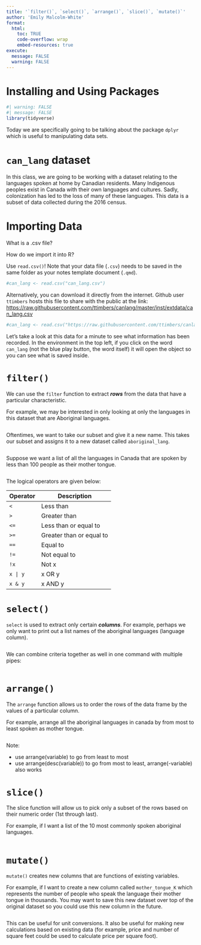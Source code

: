 ```yaml
---
title: '`filter()`, `select()`, `arrange()`, `slice()`, `mutate()`'
author: 'Emily Malcolm-White'
format:
  html: 
    toc: TRUE
    code-overflow: wrap
    embed-resources: true
execute: 
  message: FALSE
  warning: FALSE
---
```


# Installing and Using Packages


```r
#| warning: FALSE
#| message: FALSE
library(tidyverse) 
```


Today we are specifically going to be talking about the package `dplyr` which is useful to manipulating data sets.


# `can_lang` dataset 

In this class, we are going to be working with a dataset relating to the languages spoken at home by Canadian residents. Many Indigenous peoples exist in Canada with their own languages and cultures. Sadly, colonization has led to the loss of many of these languages. This data is a subset of data collected during the 2016 census. 

# Importing Data

What is a .csv file?

How do we import it into R?

Use `read.csv()`! Note that your data file (`.csv`) needs to be saved in the same folder as your notes template document (`.qmd`).

```r
#can_lang <- read.csv("can_lang.csv") 
```

Alternatively, you can download it directly from the internet. Github user `ttimbers` hosts this file to share with the public at the link: <https://raw.githubusercontent.com/ttimbers/canlang/master/inst/extdata/can_lang.csv>

```r
#can_lang <- read.csv("https://raw.githubusercontent.com/ttimbers/canlang/master/inst/extdata/can_lang.csv") 
```


Let's take a look at this data for a minute to see what information has been recorded. In the environment in the top left, if you click on the word `can_lang` (not the blue play button, the word itself) it will open the object so you can see what is saved inside.

# `filter()`

We can use the `filter` function to extract ***rows*** from the data that have a particular characteristic.

For example, we may be interested in only looking at only the languages in this dataset that are Aboriginal languages.

```r

```


Oftentimes, we want to take our subset and give it a new name. This takes our subset and assigns it to a new dataset called `aboriginal_lang`.

```r
  
```


Suppose we want a list of all the languages in Canada that are spoken by less than 100 people as their mother tongue.

```r

```


The logical operators are given below:

| Operator | Description               |
|----------|---------------------------|
| `<`      | Less than                 |
| `>`      | Greater than              |
| `<=`     | Less than or equal to     |
| `>=`     | Greater than or equal to  |
| `==`     | Equal to                  |
| `!=`     | Not equal to              |
| `!x`     | Not x                     |
| `x | y`  | x OR y                    |
| `x & y`  | x AND y                   |


# `select()`

`select` is used to extract only certain ***columns***. For example, perhaps we only want to print out a list names of the aboriginal languages (language column).

```r

```

We can combine criteria together as well in one command with multiple pipes:

```r

```

# `arrange()`

The `arrange` function allows us to order the rows of the data frame by the values of a particular column.

For example, arrange all the aboriginal languages in canada by from most to least spoken as mother tongue.

```r

```

Note:

-   use arrange(variable) to go from least to most
-   use arrange(desc(variable)) to go from most to least, arrange(-variable) also works

# `slice()`

The slice function will allow us to pick only a subset of the rows based on their numeric order (1st through last).

For example, if I want a list of the 10 most commonly spoken aboriginal languages.

```r

```


# `mutate()`

`mutate()` creates new columns that are functions of existing variables.

For example, if I want to create a new column called `mother_tongue_K` which represents the number of people who speak the language their mother tongue in thousands. You may want to save this new dataset over top of the original dataset so you could use this new column in the future. 

```r

```

This can be useful for unit conversions. It also be useful for making new calculations based on existing data (for example, price and number of square feet could be used to calculate price per square foot).

